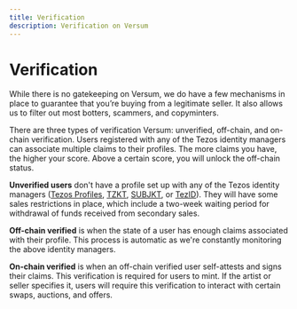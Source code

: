 ```yaml
---
title: Verification
description: Verification on Versum
---
```


# Verification

While there is no gatekeeping on Versum, we do have a few mechanisms in place to guarantee that you’re buying from a legitimate seller. It also allows us to filter out most botters, scammers, and copyminters.

There are three types of verification Versum: unverified, off-chain, and on-chain verification. Users registered with any of the Tezos identity managers can associate multiple claims to their profiles. The more claims you have, the higher your score. Above a certain score, you will unlock the off-chain status.

**Unverified users** don't have a profile set up with any of the Tezos identity managers ([Tezos Profiles](https://tzprofiles.com/), [TZKT](https://tzkt.io), [SUBJKT](https://hicetnunc.art), or [TezID](https://tezid.net/)). They will have some sales restrictions in place, which include a two-week waiting period for withdrawal of funds received from secondary sales.<br/>

**Off-chain verified** is when the state of a user has enough claims associated with their profile. This process is automatic as we're constantly monitoring the above identity managers.<br/>

**On-chain verified** is when an off-chain verified user self-attests and signs their claims. This verification is required for users to mint. If the artist or seller specifies it, users will require this verification to interact with certain swaps, auctions, and offers.<br/>
